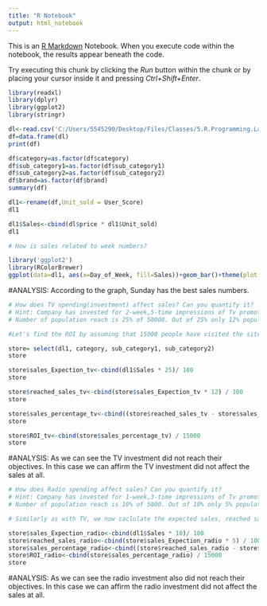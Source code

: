 ---
title: "R Notebook"
output: html_notebook
---

This is an [R Markdown](http://rmarkdown.rstudio.com) Notebook. When you execute code within the notebook, the results appear beneath the code. 

Try executing this chunk by clicking the *Run* button within the chunk or by placing your cursor inside it and pressing *Ctrl+Shift+Enter*. 

```{r}
library(readxl)
library(dplyr)
library(ggplot2)
library(stringr)
```

```{r}
dl<-read.csv('C:/Users/5545290/Desktop/Files/Classes/5.R.Programming.Language/Project/Ecommerce_Sales_Data.csv', header = T, na.strings = '')
df=data.frame(dl)
print(df)
```

```{r}
df$category=as.factor(df$category)
df$sub_category1=as.factor(df$sub_category1)
df$sub_category2=as.factor(df$sub_category2)
df$brand=as.factor(df$brand)
summary(df)
```
```{r}
dl1<-rename(df,Unit_sold = User_Score)
dl1
```

```{r}
dl1$Sales<-cbind(dl$price * dl1$Unit_sold)
dl1
```
```{r}
# How is sales related to week numbers?

library('ggplot2')
library(RColorBrewer)
ggplot(data=dl1, aes(x=Day_of_Week, fill=Sales))+geom_bar()+theme(plot.title=element_text(hjust=0.5, face="bold"))+labs((title="Day of Week x Sales"))
```

#ANALYSIS:
According to the graph, Sunday has the best sales numbers.

```{r}
# How does TV spending(investment) affect sales? Can you quantify it?
# Hint: Company has invested for 2-week,5-time impressions of Tv promotion, total investment is $15000
# Number of population reach is 25% of 50000. Out of 25% only 12% population buy $1500 sales.

#Let's find the ROI by assuming that 15000 people have visited the site in a timeframe of two weeks

store= select(dl1, category, sub_category1, sub_category2)
store
```


```{r}
store$sales_Expection_tv<-cbind(dl1$Sales * 25)/ 100
store
```


```{r}
store$reached_sales_tv<-cbind(store$sales_Expection_tv * 12) / 100
store
```


```{r}
store$sales_percentage_tv<-cbind((store$reached_sales_tv - store$sales_Expection_tv)/store$sales_Expection_tv*100)
store
```
```{r}
store$ROI_tv<-cbind(store$sales_percentage_tv) / 15000
store
```

#ANALYSIS:
As we can see the TV investment did not reach their objectives. In this case we can affirm the TV investment did not affect the sales at all. 

```{r}
# How does Radio spending affect sales? Can you quantify it?
# Hint: Company has invested for 1-week,3-time impressions of Tv promotion, total investment is $15000
# Number of population reach is 10% of 5000. Out of 10% only 5% population buy $500 sales.

# Similarly as with TV, we now caclulate the expected sales, reached sales and ROI for radio.

store$sales_Expection_radio<-cbind(dl1$Sales * 10)/ 100
store$reached_sales_radio<-cbind(store$sales_Expection_radio * 5) / 100
store$sales_percentage_radio<-cbind((store$reached_sales_radio - store$sales_Expection_radio) / store$sales_Expection_radio * 100)
store$ROI_radio<-cbind(store$sales_percentage_radio) / 15000
store


```

#ANALYSIS:
As we can see the radio investment also did not reach their objectives. In this case we can affirm the radio investment did not affect the sales at all. 

